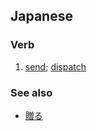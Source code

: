 ==Japanese==
{{ja-kanjitab|送}}

===Verb===
{{ja-verb|kk|type=1|tr=trans|hira=おくる|rom=okuru}}

#[[send]]; [[dispatch]]

{{ja-go-ru|送|おく|oku}}

===See also===
*[[贈る]]